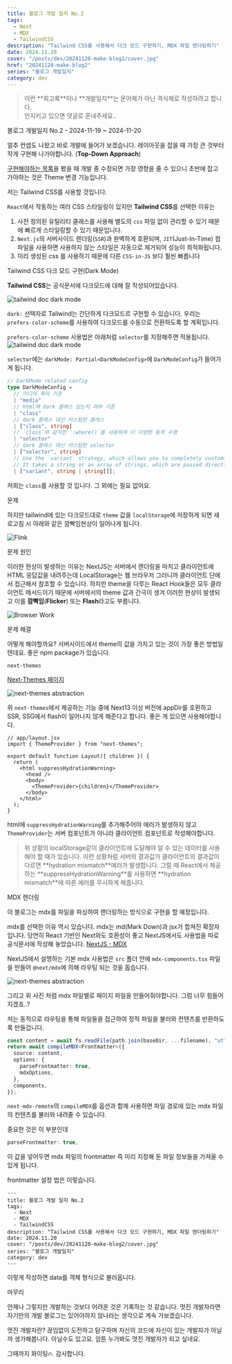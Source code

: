 ```yaml
---
title: 블로그 개발 일지 No.2
tags:
  - Next
  - MDX
  - TailwindCSS
description: "Tailwind CSS를 사용해서 다크 모드 구현하기, MDX 파일 렌더링하기"
date: 2024.11.20
cover: "/posts/dev/20241120-make-blog2/cover.jpg"
href: "20241120-make-blog2"
series: "블로그 개발일지"
category: dev
---
```


<Blockquote type="warn">
  이런 **회고록**이나 **개발일지**는 문어체가 아닌 격식체로 작성하려고 합니다.
  <br /> 안지키고 있으면 댓글로 혼내주세요..
</Blockquote>

<Heading type="h2">블로그 개발일지 No.2 - 2024-11-19 ~ 2024-11-20</Heading>

얼추 컨셉도 나왔고 바로 개발에 들어가 보겠습니다.
레이아웃을 잡을 때 가장 큰 것부터 작게 구현해 나가야합니다. (**Top-Down Approach**)

[구현해야하는 목록](/post/dev/20241115-make-blog#구현할-기능)을 봤을 때 개발 중 수정되면 가장 영향을 줄 수 있으니 초반에 잡고 가야하는 것은 Theme 변경 기능입니다.

<Heading type="h3">저는 Tailwind CSS를 사용할 것입니다.</Heading>

`React`에서 작동하는 여러 CSS 스타일링이 있지만 **Tailwind CSS**를 선택한 이유는

1. 사전 정의된 유틸리티 클래스를 사용해 별도의 `css` 파일 없이 관리할 수 있기 때문에 빠르게 스타일링할 수 있기 때문입니다.
2. `Next.js`의 서버사이드 렌더링(`SSR`)과 완벽하게 호환되며, `JIT`(Just-In-Time) 컴파일을 사용하면 사용하지 않는 스타일은 자동으로 제거되어 성능이 최적화됩니다.
3. 미리 생성된 css 를 사용하기 때문에 다른 `CSS-in-JS` 보다 훨씬 빠릅니다

<Heading type="h3">Tailwind CSS 다크 모드 구현(Dark Mode)</Heading>

**Tailwind CSS**는 공식문서에 다크모드에 대해 잘 작성되어있습니다.

![tailwind doc dark mode](/posts/dev/20241120-make-blog2/1.png)

`dark:` 선택자로 Tailwind는 간단하게 다크모드르 구현할 수 있습니다.
우리는 `prefers-color-scheme`를 사용하여 다크모드를 수동으로 전환하도록 할 계획입니다.

`prefers-color-scheme` 사용법은 아래처럼 `selector`를 지정해주면 적용됩니다.
![tailwind doc dark mode](/posts/dev/20241120-make-blog2/2.png)

`selector`에는 `darkMode: Partial<DarkModeConfig>`에 `DarkModeConfig`가 들어가게 됩니다.

```ts
// DarkMode related config
type DarkModeConfig =
  // 미디어 쿼리 기준
  | "media"
  // html에 dark 클래스 있는지 여부 기준
  | "class"
  // dark 클래스 대신 커스텀한 클래스
  | ["class", string]
  // `class`와 같지만 `:where()`를 사용하여 더 다양한 동작 수행
  | "selector"
  // dark 클래스 대신 커스텀한 selector
  | ["selector", string]
  // Use the `variant` strategy, which allows you to completely customize the selector
  // It takes a string or an array of strings, which are passed directly to `addVariant()`
  | ["variant", string | string[]];
```

저희는 `class`를 사용할 것 입니다. 그 외에는 필요 없어요.

<Heading type="h4">문제</Heading>

하지만 tailwind에 있는 다크모드대로 `theme` 값을 `localStorage`에 저장하게 되면 새로고침 시 아래와 같은 깜빡임현상이 일어나게 됩니다.

![Flink](/posts/dev/20241120-make-blog2/3.gif)

<Heading type="h4">문제 원인</Heading>

이러한 현상이 발생하는 이유는 NextJS는 서버에서 랜더링을 마치고 클라이언트에 HTML 응답값을 내려주는데
LocalStorage는 웹 브라우저 그러니까 클라이언트 단에서 접근해서 참조할 수 있습니다.
하지만 theme을 다루는 React Hook들은 모두 클라이언트 메서드이기 때문에 서버에서의 theme 값과 간극이 생겨 이러한 현상이 발생되고
이를 **깜빡임**(**Flicker**) 또는 **Flash**라고도 부릅니다.

![Browser Work](/posts/dev/20241120-make-blog2/4.png)

<Heading type="h4">문제 해결</Heading>

어떻게 해야할까요? 서버사이드에서 theme의 값을 가지고 있는 것이 가장 좋은 방법일텐데요.
좋은 npm package가 있습니다.

`next-themes`

[Next-Themes 페이지](https://github.com/pacocoursey/next-themes)

![next-themes abstraction](/posts/dev/20241120-make-blog2/5.png)

위 `next-themes`에서 제공하는 기능 중에 Next13 이상 버전에 appDir를 호환하고
SSR, SSG에서 flash이 일어나지 않게 해준다고 합니다.
좋은 게 있으면 사용해야합니다.

```tsx
// app/layout.jsx
import { ThemeProvider } from "next-themes";

export default function Layout({ children }) {
  return (
    <html suppressHydrationWarning>
      <head />
      <body>
        <ThemeProvider>{children}</ThemeProvider>
      </body>
    </html>
  );
}
```

html에 `suppressHydrationWarning`를 추가해주어야 에러가 발생하지 않고
`ThemeProvider`는 서버 컴포넌트가 아니라 클라이언트 컴포넌트로 작성해야합니다.

<Blockquote type="error">
  위 상황의 localStorage같이 클라이언트에 도달해야 알 수 있는 데이터를 사용해야
  할 때가 있습니다. 이런 상황처럼 서버의 결과값가 클라이언트의 결과값이 다르면
  **hydration mismatch**에러가 발생합니다. 그럴 때 React에서 제공하는
  **suppressHydrationWarning**를 사용하면 **hydration mismatch**에 따른 에러를
  무시하게 해줍니다.
</Blockquote>

<Heading type="h3">MDX 렌더링 </Heading>

이 블로그는 mdx를 파일을 파싱하여 랜더링하는 방식으로 구현을 할 예정입니다.

mdx를 선택한 이유 역시 있습니다.
mdx는 md(Mark Down)과 jsx가 합쳐진 확장자입니다.
당연히 React 기반인 Next와도 호환성이 좋고 NextJS에서도 사용법을 따로 공식문서에 작성해 놓았습니다.
[NextJS - MDX](https://nextjs.org/docs/pages/building-your-application/configuring/mdx)

NextJS에서 설명하는 기본 mdx 사용법은
`src` 폴더 안에 `mdx-components.tsx` 파일을 만들어 `@next/mdx`에 의해 라우팅 되는 것을 돕습니다.

![next-themes abstraction](/posts/dev/20241120-make-blog2/6.png)

그리고 위 사진 처럼 mdx 파일별로 페이지 파일을 만들어줘야합니다.
그럼 너무 힘들어지겠죠..?

저는 동적으로 라우팅을 통해 파일들을 접근하여 정적 파일을 불러와 컨텐츠를 반환하도록 만들겁니다.

```ts
const content = await fs.readFile(path.join(baseDir, ...filename), "utf-8");
return await compileMDX<Frontmatter>({
  source: content,
  options: {
    parseFrontmatter: true,
    mdxOptions,
  },
  components,
});
```

`next-mdx-remote`의 `compileMDX`를 옵션과 함께 사용하면
파일 경로에 있는 mdx 파일의 컨텐츠를 불러와 내려줄 수 있습니다.

중요한 것은 이 부분인데

```ts
parseFrontmatter: true,
```

이 값을 넣어두면 mdx 파일의 frontmatter 즉 미리 지정해 둔 파일 정보들을 가져올 수 있게 됩니다.

frontmatter 설정 법은 이렇습니다.

```mdx
---
title: 블로그 개발 일지 No.2
tags:
  - Next
  - MDX
  - TailwindCSS
description: "Tailwind CSS를 사용해서 다크 모드 구현하기, MDX 파일 렌더링하기"
date: 2024.11.20
cover: "/posts/dev/20241120-make-blog2/cover.jpg"
series: "블로그 개발일지"
category: dev
---
```

이렇게 작성하면 data를 객체 형식으로 불러옵니다.

<Heading type="h3">마무리</Heading>

언제나 그렇지만 개발하는 것보다 어려운 것은 기록하는 것 같습니다. 멋진 개발자라면
자기만의 개발 블로그는 있어야하지 않나라는 생각으로 계속 가보겠습니다.

멋진 개발자란? 끊임없이 도전하고 탐구하며 자신의 코드에 자신이 있는 개발자가 아닐까 생가해봅니다.
아닐수도 있고요. 암튼 누가봐도 멋진 개발자가 되고 싶네요.

그때까지 화이팅🔥. 감사합니다.
